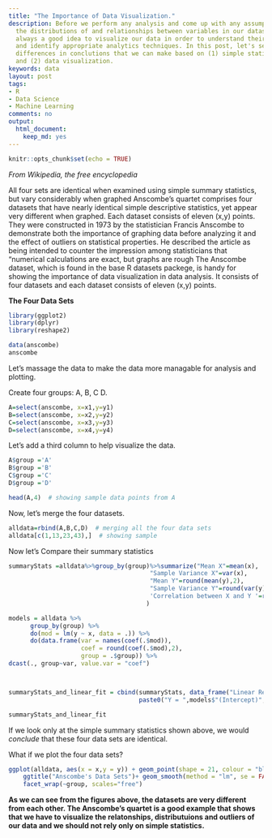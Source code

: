 ```yaml
---
title: "The Importance of Data Visualization."
description: Before we perform any analysis and come up with any assumptions about
  the distributions of and relationships between variables in our datasets, it is
  always a good idea to visualize our data in order to understand their properties
  and identify appropriate analytics techniques. In this post, let's see the dramatic
  differences in conclutions that we can make based on (1) simple statistics only,
  and (2) data visualization.
keywords: data
layout: post
tags:
- R
- Data Science
- Machine Learning
comments: no
output: 
  html_document: 
    keep_md: yes
---
```


```r
knitr::opts_chunk$set(echo = TRUE)
```

*From Wikipedia, the free encyclopedia*

All four sets are identical when examined using simple summary statistics, but vary considerably when graphed
Anscombe's quartet comprises four datasets that have nearly identical simple descriptive statistics, yet appear very different when graphed. Each dataset consists of eleven (x,y) points. They were constructed in 1973 by the statistician Francis Anscombe to demonstrate both the importance of graphing data before analyzing it and the effect of outliers on statistical properties. He described the article as being intended to counter the impression among statisticians that "numerical calculations are exact, but graphs are rough
The Anscombe dataset, which is found in the base R datasets packege, is handy for showing the importance of data visualization in data analysis. It consists of four datasets and each dataset consists of eleven (x,y) points.

**The Four Data Sets**

```r
library(ggplot2)
library(dplyr)
library(reshape2)
```

```r
data(anscombe)
anscombe
```

Let's massage the data to make the data more managable for analysis and plotting.

Create four groups: A, B, C D.

```r
A=select(anscombe, x=x1,y=y1)
B=select(anscombe, x=x2,y=y2)
C=select(anscombe, x=x3,y=y3)
D=select(anscombe, x=x4,y=y4)
```

Let's add a third column to help visualize the data.

```r
A$group ='A'
B$group ='B'
C$group ='C'
D$group ='D'

head(A,4)  # showing sample data points from A
```

Now, let's merge the four datasets.

```r
alldata=rbind(A,B,C,D)  # merging all the four data sets
alldata[c(1,13,23,43),]  # showing sample
```

Now let's Compare their summary statistics

```r
summaryStats =alldata%>%group_by(group)%>%summarize("Mean X"=mean(x),
                                       "Sample Variance X"=var(x),
                                       "Mean Y"=round(mean(y),2),
                                       "Sample Variance Y"=round(var(y),1),
                                       'Correlation between X and Y '=round(cor(x,y),2)
                                      )

models = alldata %>% 
      group_by(group) %>%
      do(mod = lm(y ~ x, data = .)) %>%
      do(data.frame(var = names(coef(.$mod)),
                    coef = round(coef(.$mod),2),
                    group = .$group)) %>%
dcast(., group~var, value.var = "coef")



summaryStats_and_linear_fit = cbind(summaryStats, data_frame("Linear Regression" =
                                    paste0("Y = ",models$"(Intercept)"," + ",models$x,"X")))

summaryStats_and_linear_fit
```

If we look only at the simple summary statistics shown above, we would *conclude* that these four data sets are identical.

What if we plot the four data sets?

```r
ggplot(alldata, aes(x = x,y = y)) + geom_point(shape = 21, colour = "black", fill = "grey", size = 3, alpha = 0.8) +
    ggtitle("Anscombe's Data Sets")+ geom_smooth(method = "lm", se = FALSE, color='blue') + 
    facet_wrap(~group, scales="free")
```

**As we can see from the figures above, the datasets are very different from each other. The Anscombe's quartet is a good example that shows that we have to visualize the relatonships, distributuions and outliers of our data and we should not rely only on simple statistics.**